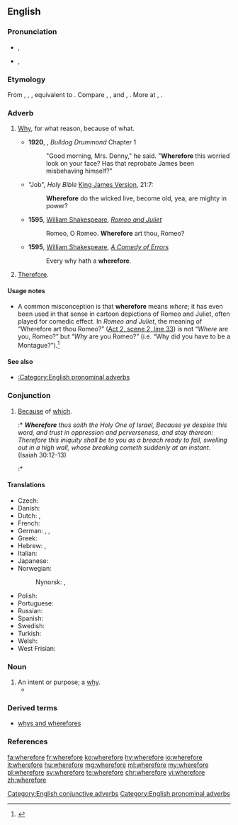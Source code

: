 ==English==

===Pronunciation===
* {{enPR|wâ(r)'fô(r)"}}, {{IPA|/ˈweə(r)ˌfɔː(r)/|lang=en}}
* {{enPR|hwâ(r)'fô(r)"}}, {{IPA|/ˈʍeə(r)ˌfɔː(r)/|lang=en}}

===Etymology===
From {{etyl|enm|en}} {{term|wherfor|lang=enm}}, {{term|wherfore|lang=enm}}, {{term|hwarfore|lang=enm}}, equivalent to {{compound|where|t1==what|for|lang=en}}. Compare {{etyl|nl|-}} {{term|waarvoor||what&nbsp;for, wherefore|lang=nl}}, {{etyl|de|-}} {{term|wofür||for&nbsp;what, what&nbsp;for, why|lang=de}}, {{etyl|da|-}} and {{etyl|no|-}} {{term|hvorfor||wherefore, why|lang=da}}, {{etyl|sv|-}} {{term|varför||wherefore, why|lang=sv}}. More at {{l|en|where}}, {{l|en|for}}.

===Adverb===
{{en-adv|-}}

# {{context|conjunctive|archaic|lang=en}} [[why|Why]], for what reason, because of what.
#* '''1920''', {{w|Herman Cyril McNeile}}, ''Bulldog Drummond'' Chapter 1
#*: "Good morning, Mrs. Denny," he said. "'''Wherefore''' this worried look on your face? Has that reprobate James been misbehaving himself?"
#* "Job", ''Holy Bible'' [[King James Version]], 21:7:
#*: '''Wherefore''' do the wicked live, become old, yea, are mighty in power?
#* '''1595''', [[w:William Shakespeare|William Shakespeare]], ''[[w:Romeo and Juliet|Romeo and Juliet]]''
#*: Romeo, O Romeo. '''Wherefore''' art thou, Romeo?
#* '''1595''', [[w:William Shakespeare|William Shakespeare]], ''[[w:A Comedy of Errors|A Comedy of Errors]]''
#*: Every why hath a '''wherefore'''.
# {{context|conjunctive|archaic|or|formal|lang=en}} [[therefore|Therefore]].

====Usage notes====
* A common misconception is that '''wherefore''' means ''where''; it has even been used in that sense in cartoon depictions of Romeo and Juliet, often played for comedic effect. In ''Romeo and Juliet'', the meaning of “Wherefore art thou Romeo?” ([[s:The Tragedy of Romeo and Juliet#SCENE II. Capulet.27s orchard.|Act 2, scene 2, line 33]]) is not “''Where'' are you, Romeo?” but “''Why'' are you Romeo?” (i.e. “Why did you have to be a Montague?”).<ref>{{R:Phrase Finder|262200|O Romeo, Romeo! wherefore art thou Romeo?}}</ref>

====See also====
* [[:Category:English pronominal adverbs]]

===Conjunction===
{{en-con}}

# {{context|archaic|lang=en}} [[because|Because]] of [[which]].
#:* '''''Wherefore''' thus saith the Holy One of Israel, Because ye despise this word, and trust in oppression and perverseness, and stay thereon: <br>Therefore this iniquity shall be to you as a breach ready to fall, swelling out in a high wall, whose breaking cometh suddenly at an instant.'' (Isaiah 30:12-13)
#:* {{quote-book
 |year=1914
 |year_published='''2009'''
 |edition=HTML
 |editor=
 |author=Edgar Rice Burroughs
 |title=The Mucker
 |chapter=
 |url=http://www.gutenberg.org/files/331/331-h/331-h.htm
 |genre=
 |publisher=The Gutenberg Project
 |isbn=
 |page=
 |passage='''Wherefore''' it was that by the time the authorities awoke to the fact that something had happened Billy Byrne was fifty miles west of Joliet, bowling along aboard a fast Santa Fe freight.
}}

====Translations====
{{trans-top|because of which}}
* Czech: {{t|cs|pročež}}
* Danish: {{t+|da|hvorfor}}
* Dutch: {{t+|nl|waarom}}, {{t+|nl|waarvoor}}
* French: {{t+|fr|d'où}}
* German: {{t+|de|warum}}, {{t+|de|weswegen}}, {{t|de|wofür}}
* Greek: {{t+|el|γιατί|sc=Grek}}
* Hebrew: {{t+|he|למה|tr=lama}}, {{t+|he|מדוע|tr=madua }}
* Italian: {{t+|it|perché}}
* Japanese: {{t|ja|何故|tr=naniyue|sc=Jpan}}
* Norwegian: {{t+|no|hvorfor}}
*: Nynorsk: {{t|nn|korfor}}, {{t+|nn|kvifor}}
{{trans-mid}}
* Polish: {{t+|pl|dlaczego}}
* Portuguese: {{t+|pt|por quê}}
* Russian: {{t+|ru|почему}}
* Spanish: {{t+|es|por qué}}
* Swedish: {{t+|sv|varför}}
* Turkish: {{t+|tr|niçin}}
* Welsh: {{t|cy|paham}}
* West Frisian: {{t|fy|wêrom}}
{{trans-bottom}}

===Noun===
{{en-noun}}

# An intent or purpose; a [[why]].
#* {{quote-book|title=Good evening Mr. & Mrs. America, and all the ships at sea|page=72|author=Richard Bausch|year=1996|passage=They want their money without reference to the hows and '''wherefores'''.}}

===Derived terms===
{{rel-top|Terms derived from the adverb, conjunction, or noun ''wherefore''}}
* [[whys and wherefores]]
{{rel-mid}}
{{rel-bottom}}

===References===
<references/>

[[Category:English conjunctive adverbs]]
[[Category:English pronominal adverbs]]

[[fa:wherefore]]
[[fr:wherefore]]
[[ko:wherefore]]
[[hy:wherefore]]
[[io:wherefore]]
[[it:wherefore]]
[[hu:wherefore]]
[[mg:wherefore]]
[[ml:wherefore]]
[[my:wherefore]]
[[pl:wherefore]]
[[sv:wherefore]]
[[te:wherefore]]
[[chr:wherefore]]
[[vi:wherefore]]
[[zh:wherefore]]